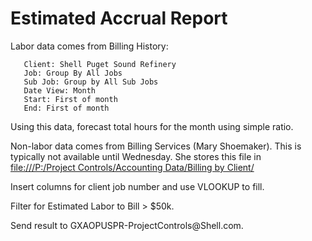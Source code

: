 = Estimated Accrual Report =

Labor data comes from Billing History:
	Client: Shell Puget Sound Refinery
	Job: Group By All Jobs
	Sub Job: Group by All Sub Jobs
	Date View: Month
	Start: First of month
	End: First of month

Using this data, forecast total hours for the month using simple ratio.

Non-labor data comes from Billing Services (Mary Shoemaker). This is typically not available until Wednesday. She stores this file in [[file:///P:/Project Controls/Accounting Data/Billing by Client/]]


Insert columns for client job number and use VLOOKUP to fill.

Filter for Estimated Labor to Bill > $50k.

Send result to GXAOPUSPR-ProjectControls@Shell.com.

